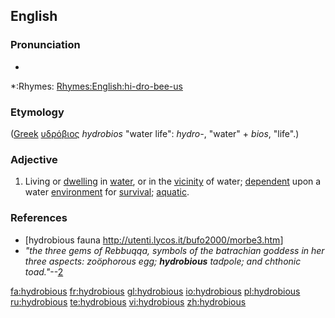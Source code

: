 ==English==

===Pronunciation===
*{{audio|en-us-hydrobious.ogg|Audio (US)}}

*:Rhymes: [[Rhymes:English:hi-dro-bee-us]]

===Etymology===
([[Greek]] [[υδρόβιος]] ''hydrobios'' "water life": ''hydro-'', "water" + ''bios'', "life".)

===Adjective===
{{en-adj}} 

# Living or [[dwelling]] in [[water]], or in the [[vicinity]] of water; [[dependent]] upon a water [[environment]] for [[survival]]; [[aquatic]].

===References===
* [hydrobious fauna http://utenti.lycos.it/bufo2000/morbe3.htm]
* ''"the three gems of Rebbuqqa, symbols of the batrachian goddess in her three aspects: zoöphorous egg; '''hydrobious''' tadpole; and chthonic toad."''--[http://www.gwywyr.com/texts/gems.html 2]

{{bottom}}


[[fa:hydrobious]]
[[fr:hydrobious]]
[[gl:hydrobious]]
[[io:hydrobious]]
[[pl:hydrobious]]
[[ru:hydrobious]]
[[te:hydrobious]]
[[vi:hydrobious]]
[[zh:hydrobious]]